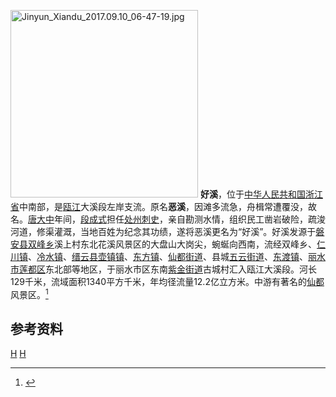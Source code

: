 [[File:Jinyun_Xiandu_2017.09.10_06-47-19.jpg|300px]]
'''好溪'''，位于[[中华人民共和国|中华人民共和国]][[浙江省|浙江省]]中南部，是[[瓯江|瓯江]]大溪段左岸支流。原名'''恶溪'''，因滩多流急，舟楫常遭覆没，故名。[[唐朝|唐]][[大中_(唐朝)|大中]]年间，[[段成式|段成式]]担任[[处州|处州]][[刺史|刺史]]，亲自勘测水情，组织民工凿岩破险，疏浚河道，修渠灌溉，当地百姓为纪念其功绩，遂将恶溪更名为“好溪”。好溪发源于[[磐安县|磐安县]][[双峰乡_(磐安县)|双峰乡]]溪上村东北花溪风景区的大盘山大岗尖，蜿蜒向西南，流经双峰乡、[[仁川镇|仁川镇]]、[[冷水镇_(磐安县)|冷水镇]]、[[缙云县|缙云县]][[壶镇镇|壶镇镇]]、[[东方镇|东方镇]]、[[仙都街道|仙都街道]]、县城[[五云街道|五云街道]]、[[东渡镇|东渡镇]]、[[丽水市|丽水市]][[莲都区|莲都区]]东北部等地区，于丽水市区东南[[紫金街道_(丽水市)|紫金街道]]古城村汇入瓯江大溪段。河长129千米，流域面积1340平方千米，年均径流量12.2亿立方米。中游有著名的[[仙都|仙都]]风景区。<ref name="中国河湖大典">{{cite book zh |author=《[[中国河湖大典|中国河湖大典]]》编纂委员会 |title=《中国河湖大典·东南诸河、台湾卷》 |format=M |edition=1 |location=北京 |publisher=中国水利水电出版社 |date=2014年12月 |pages=61页 |id= ISBN 978-7-5170-2765-2}}</ref>

==参考资料==
{{reflist}}
{{China-river-stub}}
[[Category:金华河流|H]]
[[Category:丽水河流|H]]